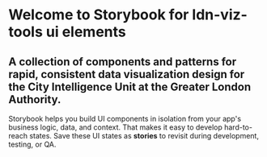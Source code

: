
<Meta title="Ui/Introduction" />

# Welcome to Storybook for ldn-viz-tools ui elements

## A collection of components and patterns for rapid, consistent data visualization design for the City Intelligence Unit at the Greater London Authority.

Storybook helps you build UI components in isolation from your app's business logic, data, and context.
That makes it easy to develop hard-to-reach states. Save these UI states as **stories** to revisit during development, testing, or QA.
